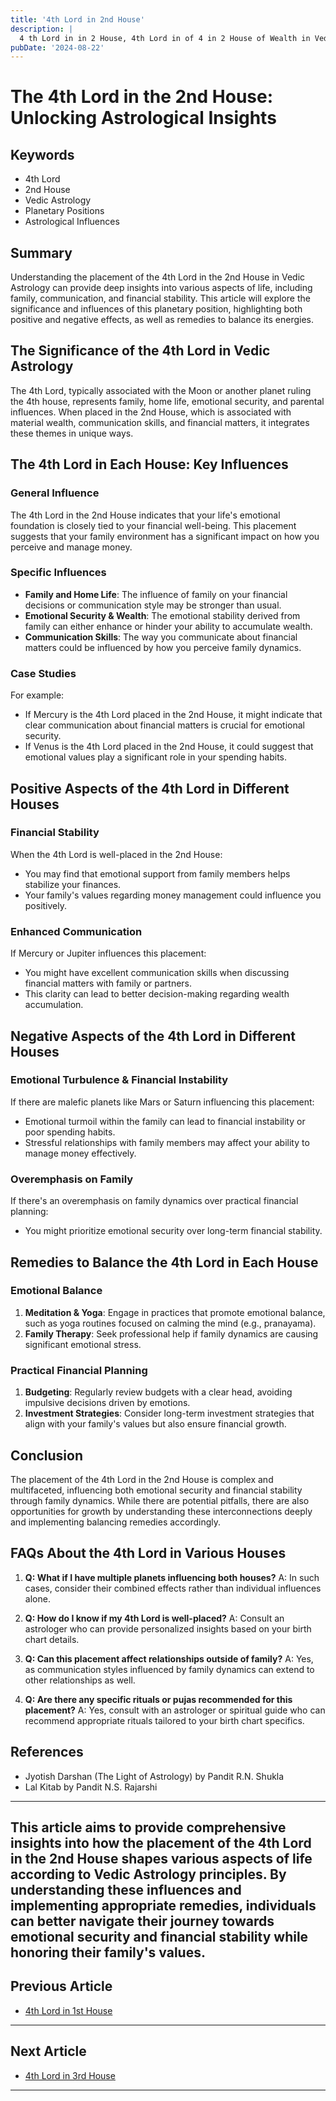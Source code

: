 ```yaml
---
title: '4th Lord in 2nd House'
description: |
  4 th Lord in in 2 House, 4th Lord in of 4 in 2 House of Wealth in Vedic astrology
pubDate: '2024-08-22'
---
```


# The 4th Lord in the 2nd House: Unlocking Astrological Insights

## Keywords
- 4th Lord
- 2nd House
- Vedic Astrology
- Planetary Positions
- Astrological Influences

## Summary
Understanding the placement of the 4th Lord in the 2nd House in Vedic Astrology can provide deep insights into various aspects of life, including family, communication, and financial stability. This article will explore the significance and influences of this planetary position, highlighting both positive and negative effects, as well as remedies to balance its energies.

## The Significance of the 4th Lord in Vedic Astrology
The 4th Lord, typically associated with the Moon or another planet ruling the 4th house, represents family, home life, emotional security, and parental influences. When placed in the 2nd House, which is associated with material wealth, communication skills, and financial matters, it integrates these themes in unique ways.

## The 4th Lord in Each House: Key Influences
### General Influence
The 4th Lord in the 2nd House indicates that your life's emotional foundation is closely tied to your financial well-being. This placement suggests that your family environment has a significant impact on how you perceive and manage money.

### Specific Influences
- **Family and Home Life**: The influence of family on your financial decisions or communication style may be stronger than usual.
- **Emotional Security & Wealth**: The emotional stability derived from family can either enhance or hinder your ability to accumulate wealth.
- **Communication Skills**: The way you communicate about financial matters could be influenced by how you perceive family dynamics.

### Case Studies
For example:
- If Mercury is the 4th Lord placed in the 2nd House, it might indicate that clear communication about financial matters is crucial for emotional security.
- If Venus is the 4th Lord placed in the 2nd House, it could suggest that emotional values play a significant role in your spending habits.

## Positive Aspects of the 4th Lord in Different Houses

### Financial Stability
When the 4th Lord is well-placed in the 2nd House:
- You may find that emotional support from family members helps stabilize your finances.
- Your family's values regarding money management could influence you positively.

### Enhanced Communication
If Mercury or Jupiter influences this placement:
- You might have excellent communication skills when discussing financial matters with family or partners.
- This clarity can lead to better decision-making regarding wealth accumulation.

## Negative Aspects of the 4th Lord in Different Houses

### Emotional Turbulence & Financial Instability
If there are malefic planets like Mars or Saturn influencing this placement:
- Emotional turmoil within the family can lead to financial instability or poor spending habits.
- Stressful relationships with family members may affect your ability to manage money effectively.

### Overemphasis on Family
If there's an overemphasis on family dynamics over practical financial planning:
- You might prioritize emotional security over long-term financial stability.
  
## Remedies to Balance the 4th Lord in Each House

### Emotional Balance
1. **Meditation & Yoga**: Engage in practices that promote emotional balance, such as yoga routines focused on calming the mind (e.g., pranayama).
2. **Family Therapy**: Seek professional help if family dynamics are causing significant emotional stress.

### Practical Financial Planning

1. **Budgeting**: Regularly review budgets with a clear head, avoiding impulsive decisions driven by emotions.
2. **Investment Strategies**: Consider long-term investment strategies that align with your family's values but also ensure financial growth.

## Conclusion
The placement of the 4th Lord in the 2nd House is complex and multifaceted, influencing both emotional security and financial stability through family dynamics. While there are potential pitfalls, there are also opportunities for growth by understanding these interconnections deeply and implementing balancing remedies accordingly.

## FAQs About the 4th Lord in Various Houses

1. **Q: What if I have multiple planets influencing both houses?**
   A: In such cases, consider their combined effects rather than individual influences alone.

2. **Q: How do I know if my 4th Lord is well-placed?**
   A: Consult an astrologer who can provide personalized insights based on your birth chart details.

3. **Q: Can this placement affect relationships outside of family?**
   A: Yes, as communication styles influenced by family dynamics can extend to other relationships as well.

4. **Q: Are there any specific rituals or pujas recommended for this placement?**
   A: Yes, consult with an astrologer or spiritual guide who can recommend appropriate rituals tailored to your birth chart specifics.


## References
- Jyotish Darshan (The Light of Astrology) by Pandit R.N. Shukla
- Lal Kitab by Pandit N.S. Rajarshi

---

This article aims to provide comprehensive insights into how the placement of the 4th Lord in the 2nd House shapes various aspects of life according to Vedic Astrology principles. By understanding these influences and implementing appropriate remedies, individuals can better navigate their journey towards emotional security and financial stability while honoring their family's values.
---

## Previous Article
- [4th Lord in 1st House](/blogs-md/1004_4th_Lord_in_all_Houses/100401_4th_Lord_in_1st_House.md)

---

## Next Article
- [4th Lord in 3rd House](/blogs-md/1004_4th_Lord_in_all_Houses/100403_4th_Lord_in_3rd_House.md)

---
